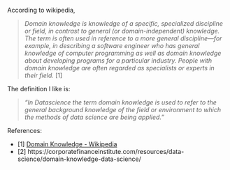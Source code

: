 According to wikipedia, 

> *Domain knowledge is knowledge of a specific, specialized discipline or field, in contrast to general (or domain-independent) knowledge. The term is often used in reference to a more general discipline—for example, in describing a software engineer who has general knowledge of computer programming as well as domain knowledge about developing programs for a particular industry. People with domain knowledge are often regarded as specialists or experts in their field.* [1]

The definition I like is:

> *"In Datascience the term domain knowledge is used to refer to the general background knowledge of the field or environment to which the methods of data science are being applied."*    

References: 

  - [1] [Domain Knowledge - Wikipedia](https://en.wikipedia.org/wiki/Domain_knowledge) 
  - [2] https://corporatefinanceinstitute.com/resources/data-science/domain-knowledge-data-science/